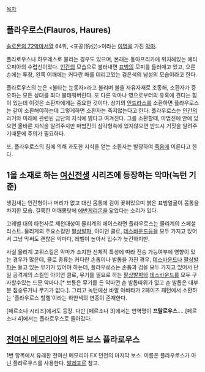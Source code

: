 [[목차]]
== 플라우로스(Flauros, Haures) ==
[[솔로몬의 72악마]]서열 64위, <표공(豹公)>이라는 [[이명]]을 가진 [[악마]].

플라로우스나 하우레스로 불리는 경우도 있으며, 본래는 동아프리카에 위치해있는 에티오피아의 수렵신이었다. [[인간]]의 모습으로 불러내면 [[표범]]의 모피를 둘러매고 있고, 오른손에는 투창, 왼쪽 어깨에는 커다란 매를 데리고있는 검은색의 남성의 모습이라고 한다.

플라로우스의 눈은 <불타는 눈동자>라고 불리며 불을 자유자재로 조종해, 소환자가 증오하는 모든 상대를 죄다 불태워버린다. 또 다른 악마나 영으로부터의 유혹에 견디는 힘이 있는데 이것은 소환자에게는 중요한 것이다. 상기의 [[안드라스]]를 소환하면 플라우로스는 같이 소환해야하는데 그렇게하면 소환자는 죽지않는다고 한다. 플라우로스는 [[인간]]의 과거와 미래에 관련된 금단의 지식에 밝다고 여겨진다. 그를 소환할때, 마법진에 안에 있으면 올바른 지식을 알려주지만 마법진의 삼각형속에 있지않으면 반드시 거짓을 알려주기때문에 주의가 필요하다.

또, 플라우로스의 힘에 의해 과도한 지식을 얻는 소환자는 발광하여 [[죽음]]에 이른다고 한다.

== 1을 소재로 하는 [[여신전생]] 시리즈에 등장하는 악마(녹턴 기준) ==

생김새는 인간형이나 머리가 없고 대신 몸통에 검이 꽂혀있으며 붉은 표범얼굴이 몸통을 차지한 모습. 길쭉한 어깨뽕탓에 [[에반게리온]]을 닮았다는 소리가 있다.

고레벨 대의 타천사로 제천대성이 물리계의 에이스라면 플라우로스는 물리계의 스페셜리스트. 물리계의 주요스킬인 [[팔상발파]], 아이언 클로, [[데스바운드]]등을 모두 가지고 있어서 그냥 막써도 괜찮은 악마다, 레벨이 높아서 입수가 늦긴하지만. 

사실 물리계 고위스킬은 악마가 소지한 신체적 특성에 따라 전승 가능여부에 영향이 있는 경우가 많은데, 클로 종류는 커다란 손톱이나 발톱을 가진 경우, [[데스바운드]]나 [[팔상발파]]는 들고 있는 무기가 있어야 하는데, 플라우로스는 손톱과 검을 모두 가지고 있어서 단일 공격계의 스킬인 아이언 클로, 무기를 필요로 하는 [[팔상발파]]와 [[데스바운드]]를 모두 구사할수있는 드문 악마다.[* 보통은 무기를 든 악마면 손 발톱따위가 없고 손 발톱은 대부분 짐승류거나 무기가 없다.]. 그리고 녹턴에선 바알 아바타가 2페이즈 패턴에서 소환하는 '플라우로스 할렐'이라는 하얀색의 변종이 존재한다.

[페르소나 시리즈]에서도 등장. 다만 [페르소나 3]에서는 번역명이 '''프랄로우스'''.... [페르소나 4]에서는 플라로우스로 돌아갔다.

== [[전여신 메모리아]]의 히든 보스 플라로우스 ==

1번 항목에서 유래한 전여신 메모리아 EX 던전의 마지막 보스. 이름은 플라우로스가 아닌 플라로우스를 사용한다. [[발레포르(전여신 메모리아)|발레포르]] 참고.

